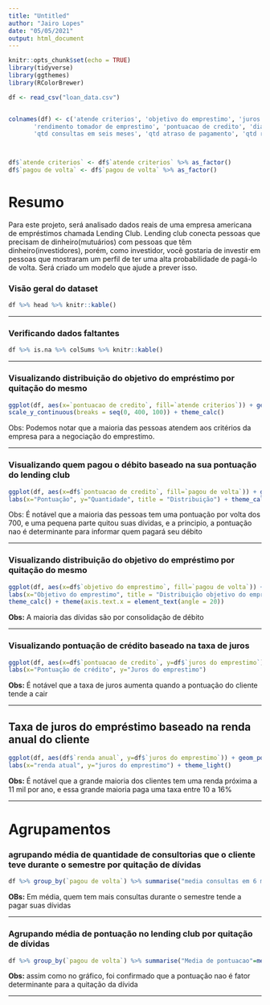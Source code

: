 ```yaml
---
title: "Untitled"
author: "Jairo Lopes"
date: "05/05/2021"
output: html_document
---
```


```r
knitr::opts_chunk$set(echo = TRUE)
library(tidyverse)
library(ggthemes)
library(RColorBrewer)

df <- read_csv("loan_data.csv")


colnames(df) <- c('atende criterios', 'objetivo do emprestimo', 'juros do emprestimo', 'parcelas mensais', 'renda anual',
       'rendimento tomador de emprestimo', 'pontuacao de credito', 'dias com credito', 'quantidade nao paga', 'valor da linha de credito usada',
       'qtd consultas em seis meses', 'qtd atraso de pagamento', 'qtd registros negativos', 'pagou de volta')



df$`atende criterios` <- df$`atende criterios` %>% as_factor()
df$`pagou de volta` <- df$`pagou de volta` %>% as_factor()
```

# Resumo
Para este projeto, será analisado dados reais de uma empresa americana de empréstimos chamada Lending Club. Lending club conecta pessoas que precisam de dinheiro(mutuários) com pessoas que têm dinheiro(investidores), porém, como investidor, você gostaria de investir em pessoas que mostraram um perfil de ter uma alta probabilidade de pagá-lo de volta. Será criado um modelo que ajude a prever isso.


### Visão geral do dataset

```r

df %>% head %>% knitr::kable()
```


___

### Verificando dados faltantes

```r
df %>% is.na %>% colSums %>% knitr::kable()
```


___


### Visualizando distribuição do objetivo do empréstimo por quitação do mesmo

```r
ggplot(df, aes(x=`pontuacao de credito`, fill=`atende criterios`)) + geom_histogram() +
scale_y_continuous(breaks = seq(0, 400, 100)) + theme_calc()
```

Obs: Podemos notar que a maioria das pessoas atendem aos critérios da empresa para a negociação do emprestimo.


___

### Visualizando quem pagou o débito baseado na sua pontuação do lending club


```r
ggplot(df, aes(x=df$`pontuacao de credito`, fill=`pagou de volta`)) + geom_histogram() +
labs(x="Pontuação", y="Quantidade", title = "Distribuição") + theme_calc()
```


Obs: É notável que a maioria das pessoas tem uma pontuação por volta dos 700, e uma pequena parte quitou suas dívidas, e a principio, a pontuação nao é determinante para informar quem pagará seu débito


___


### Visualizando distribuição do objetivo do empréstimo por quitação do mesmo

```r
ggplot(df, aes(x=df$`objetivo do emprestimo`, fill=`pagou de volta`)) + geom_bar(position = "dodge", color="dodgerblue") +
labs(x="Objetivo do emprestimo", title = "Distribuição objetivo do empréstimo", y="Quantidade") +
theme_calc() + theme(axis.text.x = element_text(angle = 20))

```


**Obs:** A maioria das dívidas são por consolidação de débito

___


### Visualizando pontuação de crédito baseado na taxa de juros

```r
ggplot(df, aes(x=df$`pontuacao de credito`, y=df$`juros do emprestimo`)) + geom_point(color="dodgerblue")  +
labs(x="Pontuação de crédito", y="Juros do emprestimo")

```

**Obs:** É notável que a taxa de juros aumenta quando a pontuação do cliente tende a cair


___


## Taxa de juros do empréstimo baseado na renda anual do cliente


```r
ggplot(df, aes(df$`renda anual`, y=df$`juros do emprestimo`)) + geom_point(color="dodgerblue") +
labs(x="renda atual", y="juros do emprestimo") + theme_light()
```

**Obs:** É notável que a grande maioria dos clientes tem uma renda próxima a 11 mil por ano, e essa grande maioria paga uma taxa entre 10 a 16%

___


# Agrupamentos

### agrupando média de quantidade de consultorias que o cliente teve durante o semestre por quitação de dívidas

```r
df %>% group_by(`pagou de volta`) %>% summarise("media consultas em 6 meses"=mean(`qtd consultas em seis meses`)) %>% knitr::kable()
```

**OBs:** Em média, quem tem mais consultas durante o semestre tende a pagar suas dívidas

___

### Agrupando média de pontuação no lending club por quitação de dívidas

```r
df %>% group_by(`pagou de volta`) %>% summarise("Media de pontuacao"=mean(`pontuacao de credito`)) %>% knitr::kable()
```


**Obs:** assim como no gráfico, foi confirmado que a pontuação nao é fator determinante para a quitação da dívida


___






